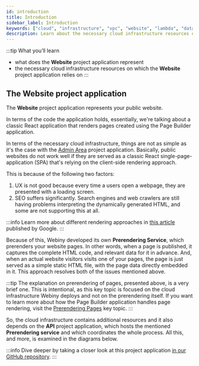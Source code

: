 ```yaml
---
id: introduction
title: Introduction
sidebar_label: Introduction
keywords: ["cloud", "infrastructure", "vpc", "website", "lambda", "database", "s3", "storage", "diagram"]
description: Learn about the necessary cloud infrastructure resources on which the Website project application relies on.
---
```



:::tip What you’ll learn

- what does the **Website** project application represent
- the necessary cloud infrastructure resources on which the **Website** project application relies on
:::

## The Website project application

The **Website** project application represents your public website.

In terms of the code the application holds, essentially, we're talking about a classic React application that renders pages created using the Page Builder application.

In terms of the necessary cloud infrastructure, things are not as simple as it's the case with the [Admin Area](/docs/key-topics/cloud-infrastructure/admin/introduction) project application. Basically, public websites do not work well if they are served as a classic React single-page-application (SPA) that's relying on the client-side rendering approach.

This is because of the following two factors:

1. UX is not good because every time a users open a webpage, they are presented with a loading screen.
2. SEO suffers significantly. Search engines and web crawlers are still having problems interpreting the dynamically generated HTML, and some are not supporting this at all.

:::info
Learn more about different rendering approaches in [this article](https://developers.google.com/web/updates/2019/02/rendering-on-the-web) published by Google.
:::

Because of this, Webiny developed its own **Prerendering Service**, which prerenders your website pages. In other words, when a page is published, it captures the complete HTML code, and relevant data for it in advance. And, when an actual website visitors visits one of your pages, the page is just served as a simple static HTML file, with the page data directly embedded in it. This approach resolves both of the issues mentioned above.

:::tip
The explanation on prerendering of pages, presented above, is a very brief one. This is intentional, as this key topic is focused on the cloud infrastructure Webiny deploys and not on the prerendering itself. If you want to learn more about how the Page Builder application handles page rendering, visit the [Prerendering Pages](/docs/key-topics/page-builder/prerendering-pages) key topic.
:::

So, the cloud infrastructure contains additional resources and it also depends on the **API** project application, which hosts the mentioned **Prerendering service** and which coordinates the whole process. All this, and more, is examined in the diagrams below.

:::info
Dive deeper by taking a closer look at this project application [in our GitHub repository](https://github.com/webiny/webiny-js/tree/v5/packages/cwp-template-aws/template/apps/website).
:::
